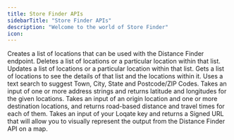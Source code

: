 ```yaml
---
title: Store Finder APIs
sidebarTitle: "Store Finder APIs"
description: "Welcome to the world of Store Finder"
icon: 
---
```


<CardGroup cols={3}>
  <Card title="Create List" href="/api-reference/store-finder/location-management-create-list" icon="code">
    Creates a list of locations that can be used with the Distance Finder endpoint.
  </Card>
  <Card title="Delete List or Point" href="/api-reference/store-finder/location-management-delete-list-or-point" icon="code">
    Deletes a list of locations or a particular location within that list.
  </Card>
  <Card title="Update List or Point" href="/api-reference/store-finder/location-management-update-list-or-point" icon="code">
    Updates a list of locations or a particular location within that list.
  </Card>
  <Card title="Get List" href="/api-reference/bank-validation/store-finder/location-management-get-list" icon="code">
    Gets a list of locations to see the details of that list and the locations within it.
  </Card>
  <Card title="Geocoding Typeahead" href="/api-reference/store-finder/geocoding-typeahead" icon="code">
    Uses a text search to suggest Town, City, State and Postcode/ZIP Codes. 
  </Card>
  <Card title="Global Geocoding" href="/api-reference/store-finder/global-geocoding" icon="code">
    Takes an input of one or more address strings and returns latitude and longitudes for the given locations.
  </Card>
  <Card title="Global Distance Finder" href="/api-reference/store-finder/global-distance-finder" icon="code">
    Takes an input of an origin location and one or more destination locations, and returns road-based distance and travel times for each of them.
  </Card>
  <Card title="Mapping" href="/api-reference/store-finder/mapping" icon="code">
    Takes an input of your Loqate key and returns a Signed URL that will allow you to visually represent the output from the Distance Finder API on a map.
  </Card>
</CardGroup>